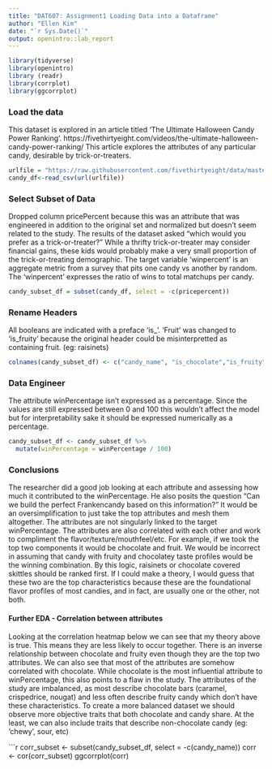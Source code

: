 ```yaml
---
title: "DAT607: Assignment1 Loading Data into a Dataframe"
author: "Ellen Kim"
date: "`r Sys.Date()`"
output: openintro::lab_report
---
```


```r
library(tidyverse)
library(openintro)
library (readr)
library(corrplot)
library(ggcorrplot)
```

### Load the data
This dataset is explored in an article titled 'The Ultimate Halloween Candy Power Ranking'. https://fivethirtyeight.com/videos/the-ultimate-halloween-candy-power-ranking/
This article explores the attributes of any particular candy, desirable by trick-or-treaters.

```r
urlfile = "https://raw.githubusercontent.com/fivethirtyeight/data/master/candy-power-ranking/candy-data.csv"
candy_df<-read_csv(url(urlfile))
```


### Select Subset of Data
Dropped column pricePercent because this was an attribute that was engineered in addition to the original set and normalized but doesn't seem related to the study. The results of the dataset asked "which would you prefer as a trick-or-treater?" While a thrifty trick-or-treater  may consider financial gains, these kids would probably make a very small proportion of the trick-or-treating demographic. 
The target variable 'winpercent' is an aggregate metric from a survey that pits one candy vs another by random. The 'winpercent' expresses the ratio of wins to total matchups per candy.  

```r
candy_subset_df = subset(candy_df, select = -c(pricepercent))
```

### Rename Headers
All booleans are indicated with a preface 'is_'. 
'Fruit' was changed to 'is_fruity' because the original header could be misinterpretted as containing fruit. (eg: raisinets)

```r
colnames(candy_subset_df) <- c("candy_name", "is_chocolate","is_fruity", "is_caramel", "is_nutty", "is_nougat", "is_crispedRice", "is_hardCandy", "is_candyBar", "is_multiPiece" ,"sugarPercentage" , "winPercentage")
```

### Data Engineer
The attribute winPercentage isn't expressed as a percentage. Since the values are still expressed between 0 and 100 this wouldn't affect the model but for interpretability sake it should be expressed numerically as a percentage.

```r
candy_subset_df <- candy_subset_df %>%
  mutate(winPercentage = winPercentage / 100)
```


### Conclusions
The researcher did a good job looking at each attribute and assessing how much it contributed to the winPercentage. He also posits the question "Can we build the perfect Frankencandy based on this information?" It would be an oversimplification to just take the top attributes and mesh them altogether. The attributes are not singularly linked to the target winPercentage. The attributes are also correlated with each other and work to compliment the flavor/texture/mouthfeel/etc. For example, if we took the top two components it would be chocolate and fruit. We would be incorrect in assuming that candy with fruity and chocolatey taste profiles would be the winning combination. By this logic, raisinets or chocolate covered skittles should be ranked first. If I could make a theory, I would guess that these two are the top characteristics because these are the foundational flavor profiles of most candies, and in fact, are usually one or the other, not both.

#### Further EDA - Correlation between attributes
Looking at the correlation heatmap below we can see that my theory above is true. This means they are less likely to occur together. There is an inverse relationship between chocolate and fruity even though they are the top two attributes. We can also see that most of the attributes are somehow correlated with chocolate. While chocolate is the most influential attribute to winPercentage, this also points to a flaw in the study. The attributes of the study are imbalanced, as most describe chocolate bars (caramel, crispedrice, nougat) and less often describe fruity candy which don't have these characteristics. To create a more balanced dataset we should observe more objective traits that both chocolate and candy share. At the least, we can also include traits that describe non-chocolate candy (eg: 'chewy', sour, etc)


```r
corr_subset <- subset(candy_subset_df, select = -c(candy_name))
corr <- cor(corr_subset)
ggcorrplot(corr)
